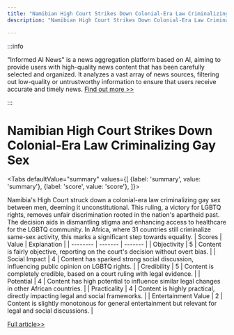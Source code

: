 ```yaml
---
title: "Namibian High Court Strikes Down Colonial-Era Law Criminalizing Gay Sex"
description: "Namibian High Court Strikes Down Colonial-Era Law Criminalizing Gay Sex"

---
```



:::info

"Informed AI News" is a news aggregation platform based on AI, aiming to provide users with high-quality news content that has been carefully selected and organized. It analyzes a vast array of news sources, filtering out low-quality or untrustworthy information to ensure that users receive accurate and timely news.  [Find out more >>](/)

:::

# Namibian High Court Strikes Down Colonial-Era Law Criminalizing Gay Sex


<Tabs
	defaultValue="summary"
	values={[
	{label: 'summary', value: 'summary'},
	{label: 'score', value: 'score'},
]}>
<TabItem value="summary">


Namibia's High Court struck down a colonial-era law criminalizing gay sex between men, deeming it unconstitutional. This ruling, a victory for LGBTQ rights, removes unfair discrimination rooted in the nation's apartheid past. The decision aids in dismantling stigma and enhancing access to healthcare for the LGBTQ community. In Africa, where 31 countries still criminalize same-sex activity, this marks a significant step towards equality.
</TabItem>
<TabItem value="score">
	| Scores     | Value   | Explanation |
	| -------- | ------- | ------- |
	| Objectivity  | 5    | Content is fairly objective, reporting on the court's decision without overt bias.    |
	| Social Impact | 4     | Content has sparked strong social discussion, influencing public opinion on LGBTQ rights.    |
	| Credibility    | 5    | Content is completely credible, based on a court ruling with legal evidence.    |
	| Potential    | 4    | Content has high potential to influence similar legal changes in other African countries.    |
	| Practicality    | 4    | Content is highly practical, directly impacting legal and social frameworks.    |
	| Entertainment Value    | 2    | Content is slightly monotonous for general entertainment but relevant for legal and social discussions.    |
</TabItem>
</Tabs>

[Full article>>](https://apnews.com/article/namibia-lgbtq-law-criminalizing-gay-sex-f8aa32348f85952dbe9532b63b5b888a)

